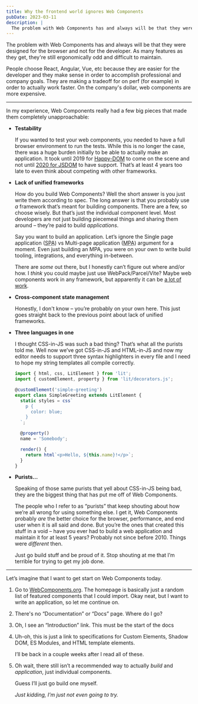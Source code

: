 ```yaml
---
title: Why the frontend world ignores Web Components
pubDate: 2023-03-11
description: |
  The problem with Web Components has and always will be that they were designed for the browser and not for the developer. As many features as they get, they're still ergonomically odd and difficult to maintain.
---
```


The problem with Web Components has and always will be that they were designed for the browser and not for the developer. As many features as they get, they're still ergonomically odd and difficult to maintain.

People choose React, Angular, Vue, etc because they are easier for the developer and they make sense in order to accomplish professional and company goals. They are making a tradeoff for on perf (for example) in order to actually work faster. On the company's dollar, web components are more expensive.

---

In my experience, Web Components really had a few big pieces that made them completely unapproachable:

- **Testability**

  If you wanted to test your web components, you needed to have a full browser environment to run the tests. While this is no longer the case, there was a huge burden initially to be able to actually make an application. It took until 2019 for [Happy-DOM](https://github.com/capricorn86/happy-dom) to come on the scene and not until [2020 for JSDOM](https://github.com/jsdom/jsdom/pull/2548) to have support. That’s at least 4 years too late to even think about competing with other frameworks.

- **Lack of unified frameworks**

  How do you build Web Components? Well the short answer is you just write them according to spec. The long answer is that you probably use _a_ framework that’s meant for building components. There are a few, so choose wisely. But that’s just the individual component level. Most developers are not just building piecemeal things and sharing them around – they’re paid to build _applications_.

  Say you want to build an application. Let’s ignore the Single page application (<acronym title="Single page application">SPA</acronym>) vs Multi-page application (<acronym title="Multi-page application">MPA</acronym>) argument for a moment. Even just building an MPA, you were on your own to write build tooling, integrations, and everything in-between.

  There are _some_ out there, but I honestly can’t figure out where and/or how. I _think_ you could maybe just use WebPack/Parcel/Vite? Maybe web components work in any framework, but apparently it can be [a lot of work](https://css-tricks.com/using-web-components-with-next-or-any-ssr-framework/).

- **Cross-component state management**

  Honestly, I don't know – you’re probably on your own here. This just goes straight back to the previous point about lack of unified frameworks.

- **Three languages in one**

  I thought CSS-in-JS was such a bad thing? That’s what all the purists told me. Well now we’ve got CSS-in-JS and HTML-in-JS and now my editor needs to support three syntax highlighters in every file and I need to hope my string templates all compile correctly.

  ```js title="lit-element-example.js"
  import { html, css, LitElement } from 'lit';
  import { customElement, property } from 'lit/decorators.js';

  @customElement('simple-greeting')
  export class SimpleGreeting extends LitElement {
    static styles = css`
      p {
        color: blue;
      }
    `;

    @property()
    name = 'Somebody';

    render() {
      return html`<p>Hello, ${this.name}!</p>`;
    }
  }
  ```

- **Purists…**

  Speaking of those same purists that yell about CSS-in-JS being bad, they are the biggest thing that has put me off of Web Components.

  The people who I refer to as “purists” that keep shouting about how we’re all wrong for using something else. I get it, Web Components probably _are_ the better choice for the browser, performance, and end user when it is all said and done. But you’re the ones that created this stuff in a void – have you ever had to build a web application and maintain it for at least 5 years? Probably not since before 2010. Things were _different_ then.

  Just go build stuff and be proud of it. Stop shouting at me that I’m terrible for trying to get my job done.

---

Let’s imagine that I want to get start on Web Components today.

1. Go to [WebComponents.org](https://webcomponents.org). The homepage is basically just a random list of featured components that I could import. Okay neat, but I want to write an application, so let me continue on.
1. There's no “Documentation” or “Docs” page. Where do I go?
1. Oh, I see an “Introduction” link. This must be the start of the docs
1. Uh-oh, this is just a link to specifications for Custom Elements, Shadow DOM, ES Modules, and HTML template elements.

   I’ll be back in a couple weeks after I read all of these.

1. Oh wait, there still isn’t a recommended way to actually _build_ and _application_, just individual components.

   Guess I’ll just go build one myself.

   _Just kidding, I’m just not even going to try._
